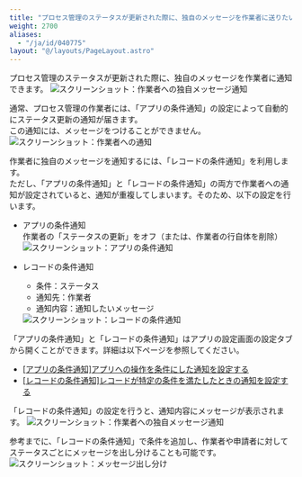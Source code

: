 ```yaml
---
title: "プロセス管理のステータスが更新された際に、独自のメッセージを作業者に送りたい"
weight: 2700
aliases:
  - "/ja/id/040775"
layout: "@/layouts/PageLayout.astro"
---
```




プロセス管理のステータスが更新された際に、独自のメッセージを作業者に通知できます。
<Img src="/k/kintone/img-ja/assignee_message_03.png" alt="スクリーンショット：作業者への独自メッセージ通知" />

通常、プロセス管理の作業者には、「アプリの条件通知」の設定によって自動的にステータス更新の通知が届きます。  
この通知には、メッセージをつけることができません。
<Img src="/k/kintone/img-ja/assignee_message_01.png" alt="スクリーンショット：作業者への通知" />

作業者に独自のメッセージを通知するには、「レコードの条件通知」を利用します。  
ただし、「アプリの条件通知」と「レコードの条件通知」の両方で作業者への通知が設定されていると、通知が重複してしまいます。そのため、以下の設定を行います。

* アプリの条件通知  
  作業者の「ステータスの更新」をオフ（または、作業者の行自体を削除）
  <Img src="/k/kintone/img-ja/assignee_message_04.png" alt="スクリーンショット：アプリの条件通知" />
* レコードの条件通知
  * 条件：ステータス
  * 通知先：作業者
  * 通知内容：通知したいメッセージ

  <Img src="/k/kintone/img-ja/assignee_message_05.png" alt="スクリーンショット：レコードの条件通知" />

<Reference>
「アプリの条件通知」と「レコードの条件通知」はアプリの設定画面の設定タブから開くことができます。詳細は以下ページを参照してください。

* [[アプリの条件通知]アプリへの操作を条件にした通知を設定する](/k/ja/id/040561.html)
* [[レコードの条件通知]レコードが特定の条件を満たしたときの通知を設定する](/k/ja/id/040563.html)

</Reference>

「レコードの条件通知」の設定を行うと、通知内容にメッセージが表示されます。
<Img src="/k/kintone/img-ja/assignee_message_03.png" alt="スクリーンショット：作業者への独自メッセージ通知" />

参考までに、「レコードの条件通知」で条件を追加し、作業者や申請者に対してステータスごとにメッセージを出し分けることも可能です。
<Img src="/k/kintone/img-ja/assignee_message_02.png" alt="スクリーンショット：メッセージ出し分け" />
